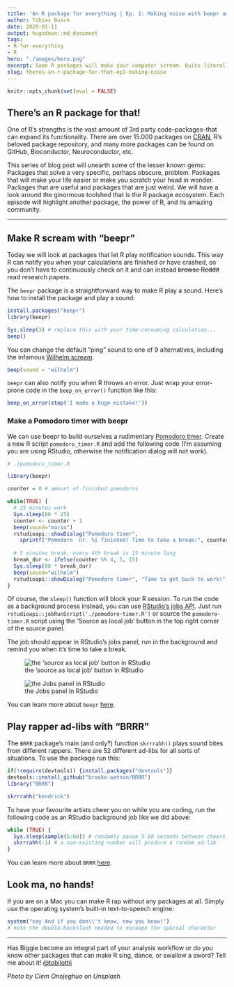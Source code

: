 ```yaml
---
title: 'An R package for everything | Ep. 1: Making noise with beepr and BRRR'
author: Tobias Busch
date: 2020-01-11
output: hugodown::md_document
tags:
- R-for-everything
- R
hero: "./images/hero.png"
excerpt: Some R packages will make your computer scream. Quite literally.
slug: theres-an-r-package-for-that-ep1-making-noise
---
```


```r
knitr::opts_chunk$set(eval = FALSE)
```

## There's an R package for that!

One of R's strengths is the vast amount of 3rd party code--packages--that can expand its functionality. There are over 15.000 packages on [CRAN](https://cran.r-project.org/), R's beloved package repository, and many more packages can be found on GitHub, Bioconductor, Neuroconductor, etc.

This series of blog post will unearth some of the lesser known gems: Packages that solve a very specific, perhaps obscure, problem. Packages that will make your life easier or make you scratch your head in wonder. Packages that are useful and packages that are just weird. We will have a look around the ginormous toolshed that is the R package ecosystem. Each episode will highlight another package, the power of R, and its amazing community.

------------------------------------------------------------------------

## Make R scream with "beepr"

Today we will look at packages that let R play notification sounds. This way R can notify you when your calculations are finished or have crashed, so you don't have to continuously check on it and can instead ~~browse Reddit~~ read research papers.

The `beepr` package is a straightforward way to make R play a sound. Here's how to install the package and play a sound:

```r
install.packages("beepr")
library(beepr)

Sys.sleep(3) # replace this with your time-consuming calculation...
beep()
```

You can change the default "ping" sound to one of 9 alternatives, including the infamous [Wilhelm scream](https://en.wikipedia.org/wiki/Wilhelm_scream).

```r
beep(sound = "wilhelm")
```

`beepr` can also notify you when R throws an error. Just wrap your error-prone code in the `beep_on_error()` function like this:

```r
beep_on_error(stop('I made a huge mistake!'))
```

### Make a Pomodoro timer with beepr

We can use beepr to build ourselves a rudimentary [Pomodoro timer](https://en.wikipedia.org/wiki/Pomodoro_Technique). Create a new R script `pomodoro_timer.R` and add the following code (I'm assuming you are using RStudio, otherwise the notification dialog will not work).

```r
# ./pomodoro_timer.R

library(beepr) 

counter = 0 # amount of finished pomodoros

while(TRUE) {
  # 25 minutes work
  Sys.sleep(60 * 25)
  counter <- counter + 1
  beep(sound="mario")
  rstudioapi::showDialog("Pomodoro timer",
    sprintf("Pomodoro  nr. %i finished! Time to take a break!", counter))
  
  # 5 minutes break, every 4th break is 15 minute long
  break_dur <- ifelse(counter %% 4, 5, 15)
  Sys.sleep(60 * break_dur)
  beep(sound="wilhelm")
  rstudioapi::showDialog("Pomodoro timer", "Time to get back to work!")
}
```

Of course, the `sleep()` function will block your R session. To run the code as a background process instead, you can use [RStudio's jobs API](https://blog.rstudio.com/2019/03/14/rstudio-1-2-jobs/). Just run `rstudioapi::jobRunScript('./pomodoro-timer.R')` or source the `pomodoro-timer.R` script using the 'Source as local job' button in the top right corner of the source panel.

The job should appear in RStudio's jobs panel, run in the background and remind you when it's time to take a break.

![the 'source as local job' button in RStudio](./images/screenshot-job.png "the 'source as local job' button in RStudio")

![the Jobs panel in RStudio](./images/screenshot-jobspanel.png "the Jobs panel in RStudio")

You can learn more about `beepr` [here](https://github.com/rasmusab/beepr).

## Play rapper ad-libs with "BRRR"

The `BRRR` package's main (and only?) function `skrrrahh()` plays sound bites from different rappers. There are 52 different ad-libs for all sorts of situations. To use the package run this:

```r
if(!require(devtools)) {install.packages("devtools")}
devtools::install_github("brooke-watson/BRRR")
library("BRRR")

skrrrahh("kendrick")
```

To have your favourite artists cheer you on while you are coding, run the following code as an RStudio background job like we did above:

```r
while (TRUE) {
  Sys.sleep(sample(5:60)) # randomly pause 5-60 seconds between cheers
  skrrrahh(-1) # a non-existing number will produce a random ad-lib
}
```

You can learn more about `BRRR` [here](https://github.com/brooke-watson/BRRR).

## Look ma, no hands!

If you are on a Mac you can make R rap without any packages at all. Simply use the operating system's built-in text-to-speech engine:

```r
system("say And if you don\\'t know, now you know!") 
# note the double-backslash needed to escaope the special character
```

------------------------------------------------------------------------

Has Biggie become an integral part of your analysis workflow or do you know other packages that can make R sing, dance, or swallow a sword? Tell me about it! [\@tobilottii](https://twitter.com/tobilottii)

*Photo by Clem Onojeghuo on Unsplash*
